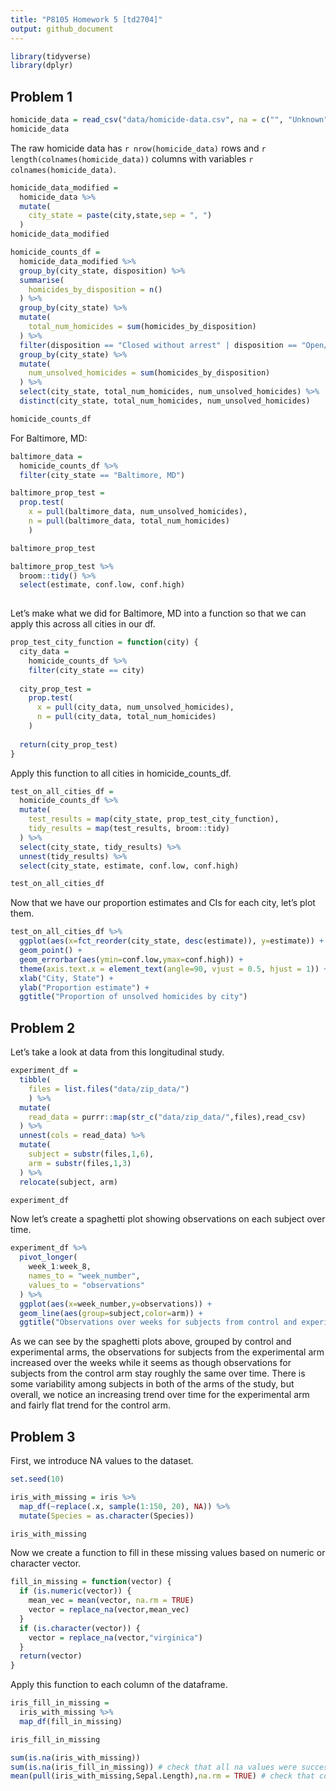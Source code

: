 ```yaml
---
title: "P8105 Homework 5 [td2704]"
output: github_document
---
```



```r

library(tidyverse)
library(dplyr)

```

## Problem 1

```r

homicide_data = read_csv("data/homicide-data.csv", na = c("", "Unknown"))
homicide_data
```

The raw homicide data has `r nrow(homicide_data)` rows and `r length(colnames(homicide_data))` columns with variables `r colnames(homicide_data)`. 


```r

homicide_data_modified = 
  homicide_data %>%
  mutate(
    city_state = paste(city,state,sep = ", ")
  )
homicide_data_modified
```

```r
homicide_counts_df = 
  homicide_data_modified %>%
  group_by(city_state, disposition) %>%
  summarise(
    homicides_by_disposition = n()
  ) %>%
  group_by(city_state) %>%
  mutate(
    total_num_homicides = sum(homicides_by_disposition)
  ) %>%
  filter(disposition == "Closed without arrest" | disposition == "Open/No arrest") %>%
  group_by(city_state) %>%
  mutate(
    num_unsolved_homicides = sum(homicides_by_disposition)
  ) %>%
  select(city_state, total_num_homicides, num_unsolved_homicides) %>%
  distinct(city_state, total_num_homicides, num_unsolved_homicides)

homicide_counts_df
```

For Baltimore, MD: 
```r
baltimore_data = 
  homicide_counts_df %>%
  filter(city_state == "Baltimore, MD")

baltimore_prop_test = 
  prop.test(
    x = pull(baltimore_data, num_unsolved_homicides),
    n = pull(baltimore_data, total_num_homicides)
    )

baltimore_prop_test

baltimore_prop_test %>%
  broom::tidy() %>%
  select(estimate, conf.low, conf.high)
  
```
Let's make what we did for Baltimore, MD into a function so that we can apply this across all cities in our df.

```r

prop_test_city_function = function(city) {
  city_data = 
    homicide_counts_df %>%
    filter(city_state == city)
  
  city_prop_test = 
    prop.test(
      x = pull(city_data, num_unsolved_homicides),
      n = pull(city_data, total_num_homicides)
    )
  
  return(city_prop_test)
}

```

Apply this function to all cities in homicide_counts_df.
```r

test_on_all_cities_df = 
  homicide_counts_df %>%
  mutate(
    test_results = map(city_state, prop_test_city_function),
    tidy_results = map(test_results, broom::tidy)
  ) %>%
  select(city_state, tidy_results) %>%
  unnest(tidy_results) %>%
  select(city_state, estimate, conf.low, conf.high)

test_on_all_cities_df

```

Now that we have our proportion estimates and CIs for each city, let's plot them. 

```r
test_on_all_cities_df %>%
  ggplot(aes(x=fct_reorder(city_state, desc(estimate)), y=estimate)) +
  geom_point() +
  geom_errorbar(aes(ymin=conf.low,ymax=conf.high)) +
  theme(axis.text.x = element_text(angle=90, vjust = 0.5, hjust = 1)) +
  xlab("City, State") +
  ylab("Proportion estimate") +
  ggtitle("Proportion of unsolved homicides by city")
```

## Problem 2

Let's take a look at data from this longitudinal study.

```r

experiment_df = 
  tibble(
    files = list.files("data/zip_data/")
    ) %>%
  mutate(
    read_data = purrr::map(str_c("data/zip_data/",files),read_csv)
  ) %>%
  unnest(cols = read_data) %>%
  mutate(
    subject = substr(files,1,6),
    arm = substr(files,1,3)
  ) %>%
  relocate(subject, arm)

experiment_df

```

Now let's create a spaghetti plot showing observations on each subject over time.

```r
experiment_df %>%
  pivot_longer(
    week_1:week_8,
    names_to = "week_number",
    values_to = "observations"
  ) %>%
  ggplot(aes(x=week_number,y=observations)) +
  geom_line(aes(group=subject,color=arm)) +
  ggtitle("Observations over weeks for subjects from control and experimental arm")
```

As we can see by the spaghetti plots above, grouped by control and experimental arms, the observations for subjects from the experimental arm increased over the weeks while it seems as though observations for subjects from the control arm stay roughly the same over time. There is some variability among subjects in both of the arms of the study, but overall, we notice an increasing trend over time for the experimental arm and fairly flat trend for the control arm.


## Problem 3

First, we introduce NA values to the dataset.

```r

set.seed(10)

iris_with_missing = iris %>% 
  map_df(~replace(.x, sample(1:150, 20), NA)) %>%
  mutate(Species = as.character(Species))

iris_with_missing
```

Now we create a function to fill in these missing values based on numeric or character vector.

```r
fill_in_missing = function(vector) {
  if (is.numeric(vector)) {
    mean_vec = mean(vector, na.rm = TRUE)
    vector = replace_na(vector,mean_vec)
  }
  if (is.character(vector)) {
    vector = replace_na(vector,"virginica")
  }
  return(vector)
}

```

Apply this function to each column of the dataframe.

```r
iris_fill_in_missing = 
  iris_with_missing %>%
  map_df(fill_in_missing)

iris_fill_in_missing

sum(is.na(iris_with_missing))
sum(is.na(iris_fill_in_missing)) # check that all na values were successfully  replaced
mean(pull(iris_with_missing,Sepal.Length),na.rm = TRUE) # check that correct value was replaced
```




